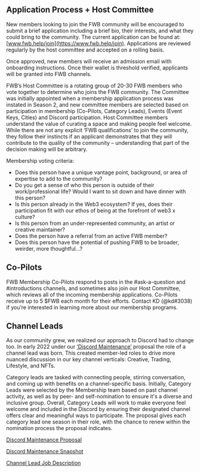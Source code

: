 ## Application Process + Host Committee 

New members looking to join the FWB community will be encouraged to submit a brief application including a brief bio, their interests, and what they could bring to the community. The current application can be found at: [www.fwb.help/join](https://www.fwb.help/join). Applications are reviewed regularly by the host committee and accepted on a rolling basis. 

Once approved, new members will receive an admission email with onboarding instructions. Once their wallet is threshold verified, applicants will be granted into FWB channels. 

FWB’s Host Committee is a rotating group of 20-30 FWB members who vote together to determine who joins the FWB community. The Committee was initially appointed when a membership application process was instated in Season 2, and new committee members are selected based on participation in membership (Co-Pilots, Category Leads), Events (Event Keys, Cities) and Discord participation. Host Committee members understand the value of curating a space and making people feel welcome. While there are not any explicit ‘FWB qualifications’ to join the community, they follow their instincts if an applicant demonstrates that they will contribute to the quality of the community – understanding that part of the decision making will be arbitrary. 

Membership voting criteria: 

- Does this person have a unique vantage point, background, or area of expertise to add to the community?
- Do you get a sense of who this person is outside of their work/professional life? Would I want to sit down and have dinner with this person?
- Is this person already in the Web3 ecosystem? If yes, does their participation fit with our ethos of being at the forefront of web3 x culture?
- Is this person from an under-represented community, an artist or creative maintainer?
- Does the person have a referral from an active FWB member?
- Does this person have the potential of pushing FWB to be broader, weirder, more thoughtful...?

## Co-Pilots

FWB Membership Co-Pilots respond to posts in the #ask-a-question and #introductions channels, and sometimes also join our Host Committee, which reviews all of the incoming membership applications. Co-Pilots receive up to 5 $FWB each month for their efforts. Contact KD (@kd#3038) if you’re interested in learning more about our membership programs.

## Channel Leads

As our community grew, we realized our approach to Discord had to change too. In early 2022 under our [‘Discord Maintenance’](https://docs.google.com/document/d/1GbU-Px6nz569JA-kY2pU2NwAHScp9Mj9T72h9OxfGU0/edit#heading=h.sesiqic6ufk4) proposal the role of a channel lead was born. This created member-led roles to drive more nuanced discussion in our key channel verticals: Creative, Trading, Lifestyle, and NFTs. 

Category leads are tasked with connecting people, stirring conversation, and coming up with benefits on a channel-specific basis. Initially, Category Leads were selected by the Membership team based on past channel activity, as well as by peer- and self-nomination to ensure it's a diverse and inclusive group. Overall, Category Leads will work to make everyone feel welcome and included in the Discord by ensuring their designated channel offers clear and meaningful ways to participate. The proposal gives each category lead one season in their role, with the chance to renew within the nomination process the proposal indicates. 


[Discord Maintenance Proposal](https://docs.google.com/document/d/1GbU-Px6nz569JA-kY2pU2NwAHScp9Mj9T72h9OxfGU0/edit#heading=h.sesiqic6ufk4) 

[Discord Maintenance Snapshot](https://snapshot.org/#/friendswithbenefits.eth/proposal/0xbec91990ee10e9ce937a11cb634b7f89d82e46b7dc894d71565e9b08a7c2bf98) 

[Channel Lead Job Description](https://docs.google.com/document/d/1iWbfm1ckenN-eHxjhlHCTX6poED3_KGhk1fCuoQ7ju8/edit)  
